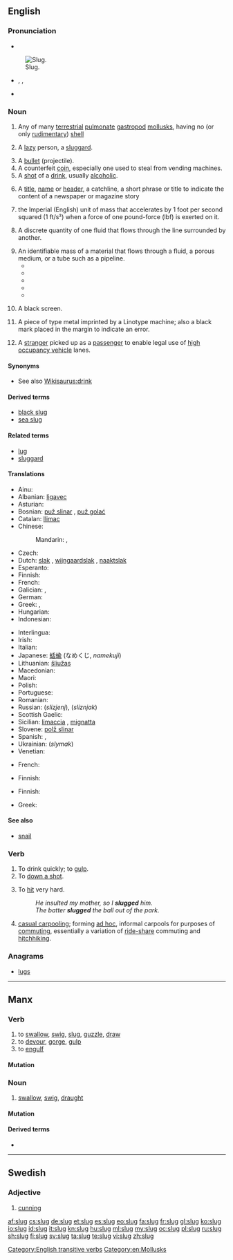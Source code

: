 ==English==

===Pronunciation===
* {{audio|En-us-slug.ogg|Audio (US)}}
[[Image:Arion vulgaris eating.jpg|thumb|Slug.]]
* {{enPR|slŭg}}, {{IPA|/slʌɡ/}}, {{SAMPA|/slVg/}}
* {{rhymes|ʌɡ}}

===Noun===
{{en-noun}}
{{wikipedia|Slug (disambiguation)|slug}}

# Any of many [[terrestrial]] [[pulmonate]] [[gastropod]] [[mollusk]]s, having no (or only [[rudimentary]]) [[shell]]
# {{slang}} A [[lazy]] person, a [[sluggard]].
# A [[bullet]]  (projectile).
# A counterfeit [[coin]], especially one used to steal from vending machines.
# A [[shot]] of a [[drink]], usually [[alcoholic]].
# {{context|journalism}} A [[title]], [[name]] or [[header]], a catchline, a short phrase or title to indicate the content of a newspaper or magazine story
# {{physics|rarely used}} the Imperial (English) unit of mass that accelerates by 1 foot per second squared (1 ft/s²) when a force of one pound-force (lbf) is exerted on it.
# {{rfv-sense|what does this mean?}} A discrete quantity of one fluid that flows through the line surrounded by another.
# An identifiable mass of a material that flows through a fluid, a porous medium, or a tube such as a pipeline.
#* {{quote-book|title=The oil industry of the former Soviet Union|page=112|author=N. A. Krylov|coauthors=A. A. Bokserman, Evgeniĭ Romanovich Stavrovskiĭ|year=1998|passage-This is also furthered by the creation of a '''slug''' of light hydrocarbons near the oil displacement front, extracted by the carbon dioxide from the oil}}
#* {{quote-book|title=Lee's loss prevention in the process industries|page=16-115|author=Sam Mannan|coauthors=Frank P. Lees|year=2005|passage=Another phenomenon investigated was a '''slug''' of water falling through the cloud.}}
#* {{quote-book|title=The water dictionary: a comprehensive reference of water terminology|page=556|author=Nancy E. McTigue|coauthors=James M. Symons, American Water Works Association|year=2010|passage=For example, a '''slug''' of iron rust might appear because of the shearing action of a high-demand flow that loosens a previously deposited iron precipitate.}}
#* {{quote-book|title=Extreme Environmental Events|page=1198|author=Robert A. Meyers|year=2010|passage=These experiments investigate the ascent of a '''slug''' of gas in a vertical liquid-filed tube featuring a flare that abruptly doubles the cross sectional area.}}
#* {{quote-book|title=The Art of Rimfire Accuracy|page=125|author=Bill Calfee|year=2011|passage=You had to learn to grab the teat up next to the udder with your thumb and side of your first finger, grab a '''slug''' of milk and progressively squeeze it down the teat past your middle finger, ring finger and little finger}}
# {{context|television editing}} A black screen.
# {{metal typesetting}} A piece of type metal imprinted by a Linotype machine; also a black mark placed in the margin to indicate an error.
# {{context|regional}} A [[stranger]] picked up as a [[passenger]] to enable legal use of [[high occupancy vehicle]] lanes.

====Synonyms====
* {{sense|a quantity of a drink}} See also [[Wikisaurus:drink]]

====Derived terms====
* [[black slug]]
* [[sea slug]]

====Related terms====
* [[lug]]<!-- See etymology there -->
* [[sluggard]]

====Translations====
{{trans-top|gastropod}}
* Ainu: {{tø|ain|シマイマ|tr=simayma}}
* Albanian: [[ligavec]]
* Asturian: {{t|ast|llimiagu}}
* Bosnian: [[puž slinar]] {{m}}, [[puž golać]] {{m}}
* Catalan: [[llimac]] {{m}}
* Chinese:
*: Mandarin: {{t|zh|鼻涕蟲|sc=Hani}}, {{t|zh|鼻涕虫|tr=bítichóng|sc=Hani}}
* Czech: {{t-|cs|slimák}}
* Dutch: [[slak]] {{f}}, [[wijngaardslak]] {{f}}, [[naaktslak]] {{f}}
* Esperanto: {{t-|eo|limako|xs=Esperanto}}
* Finnish: {{t+|fi|etana}}
* French: {{t+|fr|limace|f}}
* Galician: {{t|gl|lesma|f}}, {{t|gl|lesme|f}}
* German: {{t+|de|Nacktschnecke|f}}
* Greek: {{t+|el|γυμνοσάλιαγκας|n|tr=gymnosáliagkas}}, {{qualifier|scientific}} {{t|el|λείμαξ|m|tr=leímax}}
* Hungarian: {{t|hu|meztelen csiga}}
* Indonesian: {{t+|id|siput|xs=Indonesian}}
{{trans-mid}}
* Interlingua: {{t|ia|limace}}
* Irish: {{t+|ga|seilide|m|xs=Irish}}
* Italian: {{t+|it|lumaca|f}}
* Japanese: [[蛞蝓]] (なめくじ, ''namekuji'')
* Lithuanian: [[šliužas]] {{m}}
* Macedonian: {{t-|mk|голич|m|tr=gólič}}
* Maori: {{t-|mi|putoko|xs=Maori}}
* Polish: {{t+|pl|ślimak|m}}
* Portuguese: {{t+|pt|lesma|f}}
* Romanian: {{t+|ro|melc|m}}
* Russian: {{t+|ru|слизень|m}} (''slizjenj''), {{t+|ru|слизняк|m}} (''sliznjak'')
* Scottish Gaelic: {{t-|gd|seilcheag|f|xs=Scottish Gaelic}}
* Sicilian: [[limaccia]] {{f}} , [[mignatta]] {{f}}
* Slovene: [[polž slinar]] {{m}}
* Spanish: {{t+|es|babosa|f}}, {{t|es|limaco}} {{m}}
* Ukrainian: {{t+|uk|слимак|m|xs=Ukrainian}} (''slymak'')
* Venetian: {{tø|vec|liméga|f}}
{{trans-bottom}}

{{trans-see|lazy person|sluggard}}

{{trans-top|bullet}}
* French: {{t+|fr|pruneau|m}}
{{trans-mid}}
{{trans-bottom}}

{{trans-top|counterfeit coin}}
* Finnish: {{t-|fi|prikka}}
{{trans-mid}}
{{trans-bottom}}

{{trans-top|shot of drink}}
* Finnish: {{t+|fi|huikka}}
{{trans-mid}}
* Greek: {{t|el|σφηνάκι|n|tr=sfináki}}
{{trans-bottom}}

====See also====
* {{sense|gastropod}} [[snail]]

===Verb===
{{en-verb|slug|g|ed}}

# To drink quickly; to [[gulp]].
# To [[down a shot]].
# {{transitive}} To [[hit]] very hard.
#: ''He insulted my mother, so I '''slugged''' him.''
#: ''The batter '''slugged''' the ball out of the park.''
# [[casual carpool]]ing; forming [[ad hoc]], informal carpools for purposes of [[commuting]], essentially a variation of [[carpool|ride-share]] commuting and [[hitchhiking]].

===Anagrams===
* [[lugs#English|lugs]]

[[Category:English transitive verbs]]
[[Category:en:Mollusks]]

----

==Manx==

===Verb===
{{head|gv|verb|verbal noun|sluggey|past participle|sluggit}}

# to [[swallow]], [[swig]], [[slug]], [[guzzle]], [[draw]]
# to [[devour]], [[gorge]], [[gulp]]
# to [[engulf]]

====Mutation====
{{gv mut cons|sl|ug}}

===Noun===
{{gv-noun|g=m|gen=slug|pl=sluggyn}}

# [[swallow]], [[swig]], [[draught]]

====Mutation====
{{gv mut cons|sl|ug}}

====Derived terms====
* {{l|gv|sluggag}}

----

==Swedish==

===Adjective===
{{head|sv|adjective}}

# [[cunning]]

[[af:slug]]
[[cs:slug]]
[[de:slug]]
[[et:slug]]
[[es:slug]]
[[eo:slug]]
[[fa:slug]]
[[fr:slug]]
[[gl:slug]]
[[ko:slug]]
[[io:slug]]
[[id:slug]]
[[it:slug]]
[[kn:slug]]
[[hu:slug]]
[[ml:slug]]
[[my:slug]]
[[oc:slug]]
[[pl:slug]]
[[ru:slug]]
[[sh:slug]]
[[fi:slug]]
[[sv:slug]]
[[ta:slug]]
[[te:slug]]
[[vi:slug]]
[[zh:slug]]